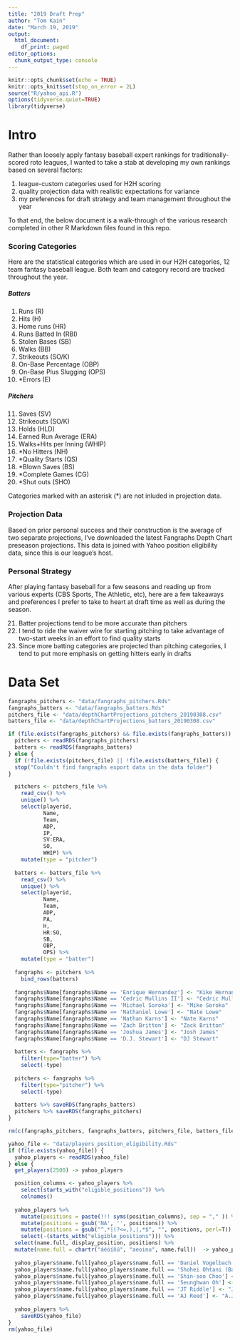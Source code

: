 ```yaml
---
title: "2019 Draft Prep"
author: "Tom Kain"
date: "March 19, 2019"
output:
  html_document:
    df_print: paged
editor_options:
  chunk_output_type: console
---
```


```r
knitr::opts_chunk$set(echo = TRUE)
knitr::opts_knit$set(stop_on_error = 2L)
source("R/yahoo_api.R")
options(tidyverse.quiet=TRUE)
library(tidyverse)
```

# Intro
Rather than loosely apply fantasy baseball expert rankings for traditionally-scored roto leagues, I wanted to take a stab at developing my own rankings based on several factors:

1. league-custom categories used for H2H scoring
2. quality projection data with realistic expectations for variance
3. my preferences for draft strategy and team management throughout the year

To that end, the below document is a walk-through of the various research completed in other R Markdown files found in this repo. 

### Scoring Categories
Here are the statistical categories which are used in our H2H categories, 12 team fantasy baseball league. Both team and category record are tracked throughout the year. 

##### Batters
(@) Runs (R)
(@) Hits (H)
(@) Home runs (HR)
(@) Runs Batted In (RBI)
(@) Stolen Bases (SB)
(@) Walks (BB)
(@) Strikeouts (SO/K)
(@) On-Base Percentage (OBP)
(@) On-Base Plus Slugging (OPS)
(@) \*Errors (E)

##### Pitchers
(@) Saves (SV)
(@) Strikeouts (SO/K)
(@) Holds (HLD)
(@) Earned Run Average (ERA)
(@) Walks+Hits per Inning (WHIP)
(@) \*No Hitters (NH)
(@) \*Quality Starts (QS)
(@) \*Blown Saves (BS)
(@) \*Complete Games (CG)
(@) \*Shut outs (SHO)

Categories marked with an asterisk (\*) are not inluded in projection data. 

### Projection Data
Based on prior personal success and their construction is the average of two separate projections, I've downloaded the latest Fangraphs Depth Chart preseason projections. This data is joined with Yahoo position eligibility data, since this is our league's host. 

### Personal Strategy
After playing fantasy baseball for a few seasons and reading up from various experts (CBS Sports, The Athletic, etc), here are a few takeaways and preferences I prefer to take to heart at draft time as well as during the season.

(@) Batter projections tend to be more accurate than pitchers
(@) I tend to ride the waiver wire for starting pitching to take advantage of two-start weeks in an effort to find quality starts
(@) Since more batting categories are projected than pitching categories, I tend to put more emphasis on getting hitters early in drafts

# Data Set
```r
fangraphs_pitchers <- "data/fangraphs_pitchers.Rds"
fangraphs_batters <- "data/fangraphs_batters.Rds"
pitchers_file <- "data/depthChartProjections_pitchers_20190308.csv"
batters_file <- "data/depthChartProjections_batters_20190308.csv"

if (file.exists(fangraphs_pitchers) && file.exists(fangraphs_batters)) {
  pitchers <- readRDS(fangraphs_pitchers)
  batters <- readRDS(fangraphs_batters)
} else {
  if (!file.exists(pitchers_file) || !file.exists(batters_file)) {
  stop("Couldn't find fangraphs export data in the data folder")
}

  pitchers <- pitchers_file %>%
    read_csv() %>%
    unique() %>%
    select(playerid, 
           Name, 
           Team,
           ADP,
           IP,
           SV:ERA,
           SO,
           WHIP) %>%
    mutate(type = "pitcher")
  
  batters <- batters_file %>%
    read_csv() %>%
    unique() %>%
    select(playerid,
           Name,
           Team,
           ADP,
           PA,
           H,
           HR:SO,
           SB,
           OBP,
           OPS) %>%
    mutate(type = "batter")
  
  fangraphs <- pitchers %>% 
    bind_rows(batters)
  
  fangraphs$Name[fangraphs$Name == 'Enrique Hernandez'] <- "Kike Hernandez"
  fangraphs$Name[fangraphs$Name == 'Cedric Mullins II'] <- "Cedric Mullins"
  fangraphs$Name[fangraphs$Name == 'Michael Soroka'] <- "Mike Soroka"
  fangraphs$Name[fangraphs$Name == 'Nathaniel Lowe'] <- "Nate Lowe"
  fangraphs$Name[fangraphs$Name == 'Nathan Karns'] <- "Nate Karns"
  fangraphs$Name[fangraphs$Name == 'Zach Britton'] <- "Zack Britton"
  fangraphs$Name[fangraphs$Name == 'Joshua James'] <- "Josh James"
  fangraphs$Name[fangraphs$Name == 'D.J. Stewart'] <- "DJ Stewart"
  
  batters <- fangraphs %>%
    filter(type="batter") %>%
    select(-type)
  
  pitchers <- fangraphs %>%
    filter(type="pitcher") %>%
    select(-type)
  
  batters %>% saveRDS(fangraphs_batters)
  pitchers %>% saveRDS(fangraphs_pitchers)
}

rm(c(fangraphs_pitchers, fangraphs_batters, pitchers_file, batters_file, fangraphs))
```

```r
yahoo_file <- "data/players_position_eligibility.Rds"
if (file.exists(yahoo_file)) {
  yahoo_players <- readRDS(yahoo_file)
} else {
  get_players(2500) -> yahoo_players

  position_columns <- yahoo_players %>%
    select(starts_with("eligible_positions")) %>%
    colnames()
  
  yahoo_players %>%
    mutate(positions = paste(!!! syms(position_columns), sep = "," )) %>%
    mutate(positions = gsub('NA', '', positions)) %>%
    mutate(positions = gsub("^,*|(?<=,),|,*$", "", positions, perl=T)) %>%
    select(-(starts_with("eligible_positions"))) %>%
  select(name.full, display_position, positions) %>%
  mutate(name.full = chartr("áéóíñú", "aeoinu", name.full))  -> yahoo_players
  
  yahoo_players$name.full[yahoo_players$name.full == 'Daniel Vogelbach'] <- "Dan Vogelbach"
  yahoo_players$name.full[yahoo_players$name.full == 'Shohei Ohtani (Batter)'] <- "Shohei Ohtani"
  yahoo_players$name.full[yahoo_players$name.full == 'Shin-soo Choo'] <- "Shin-Soo Choo"
  yahoo_players$name.full[yahoo_players$name.full == 'Seunghwan Oh'] <- "Seung Hwan Oh"
  yahoo_players$name.full[yahoo_players$name.full == 'JT Riddle'] <- "J.T. Riddle"
  yahoo_players$name.full[yahoo_players$name.full == 'AJ Reed'] <- "A.J. Reed"
  
  yahoo_players %>% 
    saveRDS(yahoo_file)
}
rm(yahoo_file)
```

